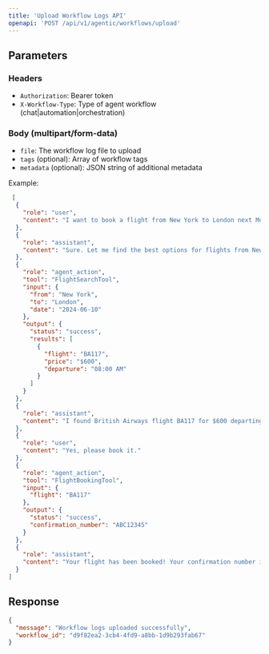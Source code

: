 ```yaml
---
title: 'Upload Workflow Logs API'
openapi: 'POST /api/v1/agentic/workflows/upload'
---
```


## Parameters

### Headers
- `Authorization`: Bearer token
- `X-Workflow-Type`: Type of agent workflow (chat|automation|orchestration)

### Body (multipart/form-data)
- `file`: The workflow log file to upload
- `tags` (optional): Array of workflow tags
- `metadata` (optional): JSON string of additional metadata

Example:

```json
 [
  {
    "role": "user",
    "content": "I want to book a flight from New York to London next Monday."
  },
  {
    "role": "assistant",
    "content": "Sure. Let me find the best options for flights from New York to London on Monday."
  },
  {
    "role": "agent_action",
    "tool": "FlightSearchTool",
    "input": {
      "from": "New York",
      "to": "London",
      "date": "2024-06-10"
    },
    "output": {
      "status": "success",
      "results": [
        {
          "flight": "BA117",
          "price": "$600",
          "departure": "08:00 AM"
        }
      ]
    }
  },
  {
    "role": "assistant",
    "content": "I found British Airways flight BA117 for $600 departing at 08:00 AM. Would you like to book it?"
  },
  {
    "role": "user",
    "content": "Yes, please book it."
  },
  {
    "role": "agent_action",
    "tool": "FlightBookingTool",
    "input": {
      "flight": "BA117"
    },
    "output": {
      "status": "success",
      "confirmation_number": "ABC12345"
    }
  },
  {
    "role": "assistant",
    "content": "Your flight has been booked! Your confirmation number is ABC12345."
  }
]
```


## Response

```json
{
  "message": "Workflow logs uploaded successfully",
  "workflow_id": "d9f82ea2-3cb4-4fd9-a8bb-1d9b293fab67"
}